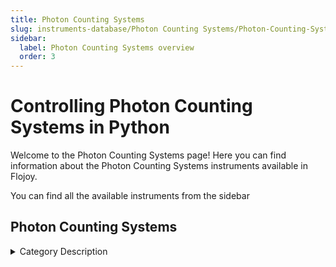 ```yaml
---
title: Photon Counting Systems
slug: instruments-database/Photon Counting Systems/Photon-Counting-Systems_overview
sidebar:
  label: Photon Counting Systems overview
  order: 3
---
```


# Controlling Photon Counting Systems in Python

Welcome to the Photon Counting Systems page! Here you can find information about the Photon Counting Systems instruments available in Flojoy.

You can find all the available instruments from the sidebar



## Photon Counting Systems

<details> 
<summary>Category Description</summary> 
Photon counting is a technique in which individual photons are counted using a single-photon detector (SPD). A single-photon detector emits a pulse of signal for each detected photon. The counting efficiency is determined by the quantum efficiency and the system's electronic losses.
</details> 

<div className="flex flex-wrap">

<InstrumentThumbnail 
    path='Photon Counting Systems/Picoquant/picoharp-300'
    img='https://res.cloudinary.com/dhopxs1y3/image/upload/v1691782750/Instruments/Photon%20Counting%20System/Singlequantum/Singlequantum.jpg'
    label='PicoHarp 300'    
/>

<InstrumentThumbnail 
    path='Photon Counting Systems/Singlequantum/singlequantum'
    img='https://res.cloudinary.com/dhopxs1y3/image/upload/v1691782463/Instruments/Photon%20Counting%20System/PicoHarp-300/PicoHarp-300.jpg'
    label='Singlequantum'    
/>

</div>